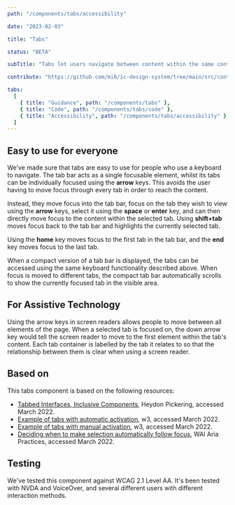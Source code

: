 ```yaml
---
path: "/components/tabs/accessibility"

date: "2023-02-03"

title: "Tabs"

status: "BETA"

subTitle: "Tabs let users navigate between content within the same context. Tabs organise complex layouts by moving content into multiple sections."

contribute: "https://github.com/mi6/ic-design-system/tree/main/src/content/structured/components/tabs"

tabs:
  [
    { title: "Guidance", path: "/components/tabs" },
    { title: "Code", path: "/components/tabs/code" },
    { title: "Accessibility", path: "/components/tabs/accessibility" },
  ]
---
```


## Easy to use for everyone

We’ve made sure that tabs are easy to use for people who use a keyboard to navigate. The tab bar acts as a single focusable element, whilst its tabs can be individually focused using the **arrow** keys. This avoids the user having to move focus through every tab in order to reach the content.

Instead, they move focus into the tab bar, focus on the tab they wish to view using the **arrow** keys, select it using the **space** or **enter** key, and can then directly move focus to the content within the selected tab. Using **shift+tab** moves focus back to the tab bar and highlights the currently selected tab.

Using the **home** key moves focus to the first tab in the tab bar, and the **end** key moves focus to the last tab.

When a compact version of a tab bar is displayed, the tabs can be accessed using the same keyboard functionality described above. When focus is moved to different tabs, the compact tab bar automatically scrolls to show the currently focused tab in the visible area.

## For Assistive Technology

Using the arrow keys in screen readers allows people to move between all elements of the page. When a selected tab is focused on, the down arrow key would tell the screen reader to move to the first element within the tab's content. Each tab container is labelled by the tab it relates to so that the relationship between them is clear when using a screen reader.

## Based on

This tabs component is based on the following resources:

- [Tabbed Interfaces, Inclusive Components](https://inclusive-components.design/tabbed-interfaces/), Heydon Pickering, accessed March 2022.
- [Example of tabs with automatic activation](https://www.w3.org/TR/wai-aria-practices/examples/tabs/tabs-1/tabs.html), w3, accessed March 2022.
- [Example of tabs with manual activation](https://www.w3.org/TR/wai-aria-practices/examples/tabs/tabs-2/tabs.html), w3, accessed March 2022.
- [Deciding when to make selection automatically follow focus](https://www.w3.org/TR/wai-aria-practices/#kbd_selection_follows_focus), WAI Aria Practices, accessed March 2022.

## Testing

We've tested this component against WCAG 2.1 Level AA. It's been tested with NVDA and VoiceOver, and several different users with different interaction methods.
